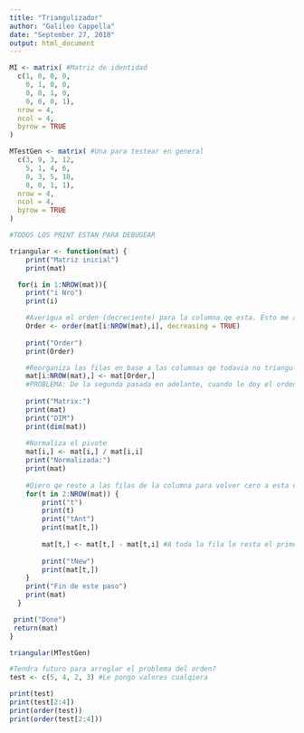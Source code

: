 ---
title: "Triangulizador"
author: "Galileo Cappella"
date: "September 27, 2018"
output: html_document
---

```{r}
MI <- matrix( #Matriz de identidad
  c(1, 0, 0, 0,
    0, 1, 0, 0,
    0, 0, 1, 0,
    0, 0, 0, 1),
  nrow = 4,
  ncol = 4,
  byrow = TRUE
)

MTestGen <- matrix( #Una para testear en general
  c(3, 9, 3, 12,
    5, 1, 4, 6,
    0, 3, 5, 10,
    8, 0, 1, 1),
  nrow = 4,
  ncol = 4,
  byrow = TRUE
)
```

```{r}
#TODOS LOS PRINT ESTAN PARA DEBUGEAR

triangular <- function(mat) {
    print("Matriz inicial")
    print(mat)

  for(i in 1:NROW(mat)){
    print("i Nro")
    print(i)

    #Averigua el orden (decreciente) para la columna qe esta. Esto me asegura qe no haya un cero en el pivote (lo normalizo despues de ordenarlas).
    Order <- order(mat[i:NROW(mat),i], decreasing = TRUE)
    
    print("Order")
    print(Order)

    #Reorganiza las filas en base a las columnas qe todavia no triangulo.
    mat[i:NROW(mat),] <- mat[Order,] 
    #PROBLEMA: De la segunda pasada en adelante, cuando le doy el orden le estoy diciendo (en base a los valores para el orden qe qeda despues de la primera pasada usando MTestGen): "A la [2,] reemplazala con [2,], a la [3,] con [3,] y a la [4,] con [1,]". PORQE ESE ES EL ORDEN DE LAS TRES FILAS QE LE PEDI QE ORGANIZE, TENDRIA QE QEDAR: "A la [2,] reemplazala con [3,], a la [3,] con [4,] y a la [4,] con [2,]". Para entender mejor, revisar: "Fin de este paso" (i = 1);  "Order" (i = 2); "Matrix" (i = 2).
    
    print("Matrix:")
    print(mat)
    print("DIM")
    print(dim(mat))
    
    #Normaliza el pivote
    mat[i,] <- mat[i,] / mat[i,i]
    print("Normalizada:")
    print(mat)
  
    #Qiero qe reste a las filas de la columna para volver cero a esta columna (excepto por el pivote).
    for(t in 2:NROW(mat)) {
        print("t")
        print(t)
        print("tAnt")
        print(mat[t,])
        
        mat[t,] <- mat[t,] - mat[t,i] #A toda la fila le resta el primer valor
        
        print("tNew")
        print(mat[t,])
    }
    print("Fin de este paso")
    print(mat)
  }

 print("Done")
 return(mat)
}

triangular(MTestGen)
```
```{r}
#Tendra futuro para arreglar el problema del orden?
test <- c(5, 4, 2, 3) #Le pongo valores cualqiera

print(test)
print(test[2:4])
print(order(test))
print(order(test[2:4]))
```

